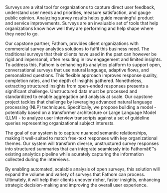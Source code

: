 Surveys are a vital tool for organizations to capture direct user feedback, understand user needs and priorities, 
measure satisfaction, and gauge public opinion. Analyzing survey results helps guide meaningful product and service improvements. 
Surveys are an invaluable set of tools that help organizations know how well they are performing and help shape where they need to go.

Our capstone partner, Fathom, provides client organizations with commercial survey analytics solutions to fulfil this business need.
The traditional surveys that their clients have used in the past can however be rigid and impersonal, often resulting in low engagement 
and limited insights. To address this, Fathom is enhancing its analytics platform to support open, conversational surveys that use 
natural language, adaptive flows, and personalized questions. This flexible approach improves response quality, completion rates, 
and the depth of insights gathered. Nonetheless, extracting structured insights from open-ended responses presents a significant 
challenge. Unstructured data must be processed and standardized to enable aggregation and analysis at scale. Our capstone project 
tackles that challenge by leveraging advanced natural language processing (NLP) techniques. Specifically, we propose building a model - 
potentially based on a transformer architecture or Large Language Model (LLM) - to analyze user interview transcripts against a set of 
guideline queries representing organizational subject interests.

The goal of our system is to capture nuanced semantic relationships, making it well-suited to match free-text responses with key 
organizational themes. Our system will transform diverse, unstructured survey responses into structured summaries that can integrate 
seamlessly into Fathomâ€™s existing analytics pipeline while acurately capturing the information collected during the interviews.

By enabling automated, scalable analysis of open surveys, this solution will expand the volume and variety of surveys that Fathom 
can process. Ultimately, it will help their clients uncover richer, faster insights, enhancing strategic decision-making and 
improving the overall user experience.
